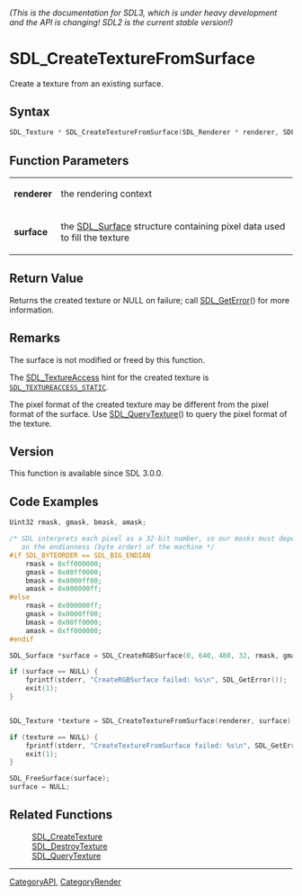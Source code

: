 ====== (This is the documentation for SDL3, which is under heavy development and the API is changing! SDL2 is the current stable version!) ======
= SDL_CreateTextureFromSurface =

Create a texture from an existing surface.

== Syntax ==

<syntaxhighlight lang='c'>
SDL_Texture * SDL_CreateTextureFromSurface(SDL_Renderer * renderer, SDL_Surface * surface);
</syntaxhighlight>

== Function Parameters ==

{|
|'''renderer'''
|the rendering context
|-
|'''surface'''
|the [[SDL_Surface]] structure containing pixel data used to fill the texture
|}

== Return Value ==

Returns the created texture or NULL on failure; call [[SDL_GetError]]() for
more information.

== Remarks ==

The surface is not modified or freed by this function.

The [[SDL_TextureAccess]] hint for the created texture is
<code>[[SDL_TEXTUREACCESS_STATIC]]</code>.

The pixel format of the created texture may be different from the pixel
format of the surface. Use [[SDL_QueryTexture]]() to query the pixel format
of the texture.

== Version ==

This function is available since SDL 3.0.0.

== Code Examples ==

<syntaxhighlight lang='c++'>
Uint32 rmask, gmask, bmask, amask;

/* SDL interprets each pixel as a 32-bit number, so our masks must depend
   on the endianness (byte order) of the machine */
#if SDL_BYTEORDER == SDL_BIG_ENDIAN
    rmask = 0xff000000;
    gmask = 0x00ff0000;
    bmask = 0x0000ff00;
    amask = 0x000000ff;
#else
    rmask = 0x000000ff;
    gmask = 0x0000ff00;
    bmask = 0x00ff0000;
    amask = 0xff000000;
#endif

SDL_Surface *surface = SDL_CreateRGBSurface(0, 640, 480, 32, rmask, gmask, bmask, amask);

if (surface == NULL) {
    fprintf(stderr, "CreateRGBSurface failed: %s\n", SDL_GetError());
    exit(1);
}


SDL_Texture *texture = SDL_CreateTextureFromSurface(renderer, surface);

if (texture == NULL) {
    fprintf(stderr, "CreateTextureFromSurface failed: %s\n", SDL_GetError());
    exit(1);
}

SDL_FreeSurface(surface);
surface = NULL;

</syntaxhighlight>

== Related Functions ==

:[[SDL_CreateTexture]]
:[[SDL_DestroyTexture]]
:[[SDL_QueryTexture]]

----
[[CategoryAPI]], [[CategoryRender]]


